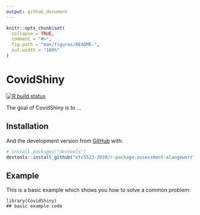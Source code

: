---
output: github_document
---

<!-- README.md is generated from README.Rmd. Please edit that file -->

```{r, include = FALSE}
knitr::opts_chunk$set(
  collapse = TRUE,
  comment = "#>",
  fig.path = "man/figures/README-",
  out.width = "100%"
)
```

# CovidShiny

<!-- badges: start -->
[![R build status](https://github.com/etc5523-2020/r-package-assessment-alangewerc/workflows/R-CMD-check/badge.svg)](https://github.com/etc5523-2020/r-package-assessment-alangewerc/actions)
<!-- badges: end -->

The goal of CovidShiny is to ...

## Installation

And the development version from [GitHub](https://github.com/) with:

``` r
# install.packages("devtools")
devtools::install_github("etc5523-2020/r-package-assessment-alangewerc")
```
## Example

This is a basic example which shows you how to solve a common problem:


```{example}
library(CovidShiny)
## basic example code
```
